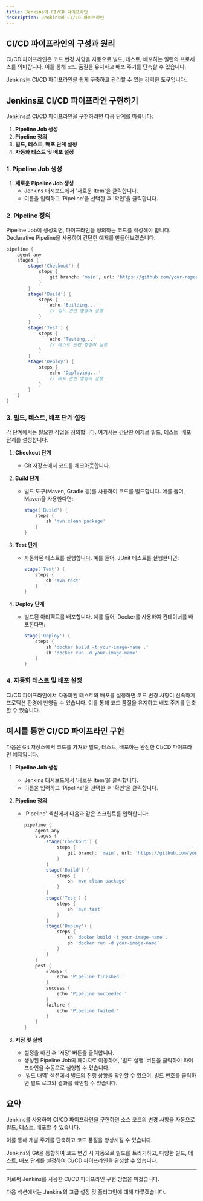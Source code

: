 ```yaml
---
title: Jenkins와 CI/CD 파이프라인
description: Jenkins와 CI/CD 파이프라인
---
```

## CI/CD 파이프라인의 구성과 원리

CI/CD 파이프라인은 코드 변경 사항을 자동으로 빌드, 테스트, 배포하는 일련의 프로세스를 의미합니다. 이를 통해 코드 품질을 유지하고 배포 주기를 단축할 수 있습니다. 

Jenkins는 CI/CD 파이프라인을 쉽게 구축하고 관리할 수 있는 강력한 도구입니다.

## Jenkins로 CI/CD 파이프라인 구현하기

Jenkins로 CI/CD 파이프라인을 구현하려면 다음 단계를 따릅니다:

1. **Pipeline Job 생성**
2. **Pipeline 정의**
3. **빌드, 테스트, 배포 단계 설정**
4. **자동화 테스트 및 배포 설정**

### 1. Pipeline Job 생성

1. **새로운 Pipeline Job 생성**
   - Jenkins 대시보드에서 '새로운 Item'을 클릭합니다.
   - 이름을 입력하고 'Pipeline'을 선택한 후 '확인'을 클릭합니다.

### 2. Pipeline 정의

Pipeline Job이 생성되면, 파이프라인을 정의하는 코드를 작성해야 합니다. Declarative Pipeline을 사용하여 간단한 예제를 만들어보겠습니다.

```groovy
pipeline {
    agent any
    stages {
        stage('Checkout') {
            steps {
                git branch: 'main', url: 'https://github.com/your-repository.git'
            }
        }
        stage('Build') {
            steps {
                echo 'Building...'
                // 빌드 관련 명령어 실행
            }
        }
        stage('Test') {
            steps {
                echo 'Testing...'
                // 테스트 관련 명령어 실행
            }
        }
        stage('Deploy') {
            steps {
                echo 'Deploying...'
                // 배포 관련 명령어 실행
            }
        }
    }
}
```

### 3. 빌드, 테스트, 배포 단계 설정

각 단계에서는 필요한 작업을 정의합니다. 여기서는 간단한 예제로 빌드, 테스트, 배포 단계를 설정합니다.

1. **Checkout 단계**
   - Git 저장소에서 코드를 체크아웃합니다.

2. **Build 단계**
   - 빌드 도구(Maven, Gradle 등)를 사용하여 코드를 빌드합니다. 예를 들어, Maven을 사용한다면:
     ```groovy
     stage('Build') {
         steps {
             sh 'mvn clean package'
         }
     }
     ```

3. **Test 단계**
   - 자동화된 테스트를 실행합니다. 예를 들어, JUnit 테스트를 실행한다면:
     ```groovy
     stage('Test') {
         steps {
             sh 'mvn test'
         }
     }
     ```

4. **Deploy 단계**
   - 빌드된 아티팩트를 배포합니다. 예를 들어, Docker를 사용하여 컨테이너를 배포한다면:
     ```groovy
     stage('Deploy') {
         steps {
             sh 'docker build -t your-image-name .'
             sh 'docker run -d your-image-name'
         }
     }
     ```

### 4. 자동화 테스트 및 배포 설정

CI/CD 파이프라인에서 자동화된 테스트와 배포를 설정하면 코드 변경 사항이 신속하게 프로덕션 환경에 반영될 수 있습니다. 이를 통해 코드 품질을 유지하고 배포 주기를 단축할 수 있습니다.

## 예시를 통한 CI/CD 파이프라인 구현

다음은 Git 저장소에서 코드를 가져와 빌드, 테스트, 배포하는 완전한 CI/CD 파이프라인 예제입니다.

1. **Pipeline Job 생성**
   - Jenkins 대시보드에서 '새로운 Item'을 클릭합니다.
   - 이름을 입력하고 'Pipeline'을 선택한 후 '확인'을 클릭합니다.

2. **Pipeline 정의**
   - 'Pipeline' 섹션에서 다음과 같은 스크립트를 입력합니다:
     ```groovy
     pipeline {
         agent any
         stages {
             stage('Checkout') {
                 steps {
                     git branch: 'main', url: 'https://github.com/your-repository.git'
                 }
             }
             stage('Build') {
                 steps {
                     sh 'mvn clean package'
                 }
             }
             stage('Test') {
                 steps {
                     sh 'mvn test'
                 }
             }
             stage('Deploy') {
                 steps {
                     sh 'docker build -t your-image-name .'
                     sh 'docker run -d your-image-name'
                 }
             }
         }
         post {
             always {
                 echo 'Pipeline finished.'
             }
             success {
                 echo 'Pipeline succeeded.'
             }
             failure {
                 echo 'Pipeline failed.'
             }
         }
     }
     ```

3. **저장 및 실행**
   - 설정을 마친 후 '저장' 버튼을 클릭합니다.
   - 생성된 Pipeline Job의 페이지로 이동하며, '빌드 실행' 버튼을 클릭하여 파이프라인을 수동으로 실행할 수 있습니다.
   - '빌드 내역' 섹션에서 빌드의 진행 상황을 확인할 수 있으며, 빌드 번호를 클릭하면 빌드 로그와 결과를 확인할 수 있습니다.

## 요약

Jenkins를 사용하여 CI/CD 파이프라인을 구현하면 소스 코드의 변경 사항을 자동으로 빌드, 테스트, 배포할 수 있습니다. 

이를 통해 개발 주기를 단축하고 코드 품질을 향상시킬 수 있습니다. 

Jenkins와 Git을 통합하여 코드 변경 시 자동으로 빌드를 트리거하고, 다양한 빌드, 테스트, 배포 단계를 설정하여 CI/CD 파이프라인을 완성할 수 있습니다.

---

이로써 Jenkins를 사용한 CI/CD 파이프라인 구현 방법을 마쳤습니다. 

다음 섹션에서는 Jenkins의 고급 설정 및 플러그인에 대해 다루겠습니다.